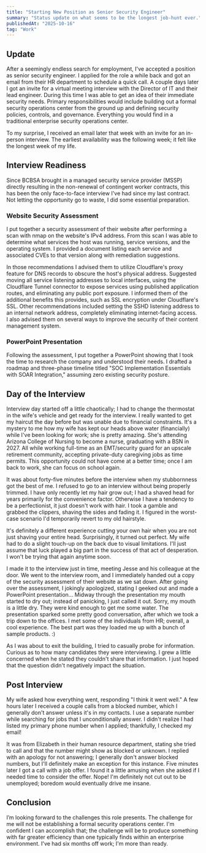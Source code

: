 ```yaml
---
title: "Starting New Position as Senior Security Engineer"
summary: "Status update on what seems to be the longest job-hunt ever."
publishedAt: "2025-10-16"
tag: "Work"
---
```


## Update

After a seemingly endless search for employment, I've accepted a position as senior security engineer. I applied for the role a while back and got an email from their HR department to schedule a quick call. A couple days later I got an invite for a virtual meeting interview with the Director of IT and their lead engineer. During this time I was able to get an idea of their immediate security needs. Primary responsibilities would include building out a formal security operations center from the ground up and defining security policies, controls, and governance. Everything you would find in a traditional enterprise security operations center.

To my surprise, I received an email later that week with an invite for an in-person interview. The earliest availability was the following week; it felt like the longest week of my life. 


## Interview Readiness

Since BCBSA brought in a managed security service provider (MSSP) directly resulting in the non-renewal of contingent worker contracts, this has been the only face-to-face interview I've had since my last contract. Not letting the opportunity go to waste, I did some essential preparation. 

### Website Security Assessment 

I put together a security assessment of their website after performing a scan with nmap on the website's IPv4 address. From this scan I was able to determine what services the host was running, service versions, and the operating system. I provided a document listing each service and associated CVEs to that version along with remediation suggestions.  


In those recommendations I advised them to utilize Cloudflare's proxy feature for DNS records to obscure the host's physical address. Suggested moving all service listening addresses to local interfaces, using the Cloudflare Tunnel connector to expose services using published application routes, and eliminating any public port exposure. I informed them of the additional benefits this provides, such as SSL encryption under Cloudflare's SSL. Other recommendations included setting the SSHD listening address to an internal network address, completely eliminating internet-facing access. I also advised them on several ways to improve the security of their content management system.

### PowerPoint Presentation 

Following the assessment, I put together a PowerPoint showing that I took the time to research the company and understood their needs. I drafted a roadmap and three-phase timeline titled "SOC Implementation Essentials with SOAR Integration," assuming zero existing security posture. 

## Day of the Interview

Interview day started off a little chaotically; I had to change the thermostat in the wife's vehicle and get ready for the interview. I really wanted to get my haircut the day before but was unable due to financial constraints. It's a mystery to me how my wife has kept our heads above water (financially) while I've been looking for work; she is pretty amazing. She's attending Arizona College of Nursing to become a nurse, graduating with a BSN in 2027. All while working full-time as an EMT/security guard for an upscale retirement community, accepting private-duty caregiving jobs as time permits. This opportunity could not have come at a better time; once I am back to work, she can focus on school again. 

It was about forty-five minutes before the interview when my stubbornness got the best of me. I refused to go to an interview without being properly trimmed. I have only recently let my hair grow out; I had a shaved head for years primarily for the convenience factor. Otherwise I have a tendency to be a perfectionist, it just doesn't work with hair. I took a gamble and grabbed the clippers, shaving the sides and fading it. I figured in the worst-case scenario I'd temporarily revert to my old hairstyle. 

It's definitely a different experience cutting your own hair when you are not just shaving your entire head. Surprisingly, it turned out perfect. My wife had to do a slight touch-up on the back due to visual limitations. I'll just assume that luck played a big part in the success of that act of desperation. I won't be trying that again anytime soon. 

I made it to the interview just in time, meeting Jesse and his colleague at the door. We went to the interview room, and I immediately handed out a copy of the security assessment of their website as we sat down. After going over the assessment, I jokingly apologized, stating I geeked out and made a PowerPoint presentation... Midway through the presentation my mouth started to dry out; instead of panicking, I just called it out. Sorry, my mouth is a little dry. They were kind enough to get me some water. The presentation sparked some pretty good conversation, after which we took a trip down to the offices. I met some of the individuals from HR; overall, a cool experience. The best part was they loaded me up with a bunch of sample products. :) 

As I was about to exit the building, I tried to casually probe for information. Curious as to how many candidates they were interviewing. I grew a little concerned when he stated they couldn't share that information. I just hoped that the question didn't negatively impact the situation.

## Post Interview

 My wife asked how everything went, responding "I think it went well." A few hours later I received a couple calls from a blocked number, which I generally don't answer unless it's in my contacts. I use a separate number while searching for jobs that I unconditionally answer. I didn't realize I had listed my primary phone number when I applied; thankfully, I checked my email! 

 It was from Elizabeth in their human resource department, stating she tried to call and that the number might show as blocked or unknown. I replied with an apology for not answering; I generally don't answer blocked numbers, but I'll definitely make an exception for this instance. Five minutes later I got a call with a job offer. I found it a little amusing when she asked if I needed time to consider the offer. Nope! I'm definitely not cut out to be unemployed; boredom would eventually drive me insane.

## Conclusion

I’m looking forward to the challenges this role presents. The challenge for me will not be establishing a formal security operations center. I'm confident I can accomplish that; the challenge will be to produce something with far greater efficiency than one typically finds within an enterprise environment. I've had six months off work; I'm more than ready.
